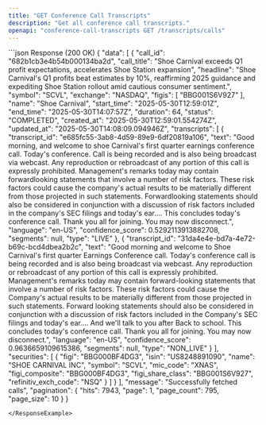 ```yaml
---
title: "GET Conference Call Transcripts"
description: "Get all conference call transcripts."
openapi: "conference-call-transcripts GET /transcripts/calls"
---
```


<ResponseExample>
```json Response (200 OK)
{
  "data": [
    {
      "call_id": "682b1cb3e4b54b000134ba2d",
      "call_title": "Shoe Carnival exceeds Q1 profit expectations, accelerates Shoe Station expansion",
      "headline": "Shoe Carnival's Q1 profits beat estimates by 10%, reaffirming 2025 guidance and expediting Shoe Station rollout amid cautious consumer sentiment.",
      "symbol": "SCVL",
      "exchange": "NASDAQ",
      "figis": [
        "BBG001S6V927"
      ],
      "name": "Shoe Carnival",
      "start_time": "2025-05-30T12:59:01Z",
      "end_time": "2025-05-30T14:07:57Z",
      "duration": 64,
      "status": "COMPLETED",
      "created_at": "2025-05-30T12:59:01.554274Z",
      "updated_at": "2025-05-30T14:08:09.094946Z",
      "transcripts": [
        {
          "transcript_id": "e685fc55-3ab8-4d59-89e9-6df20819a106",
          "text": "Good morning, and welcome to shoe Carnival's first quarter earnings conference call. Today's conference. Call is being recorded and is also being broadcast via webcast. Any reproduction or rebroadcast of any portion of this call is expressly prohibited. Management's remarks today may contain forwardlooking statements that involve a number of risk factors. These risk factors could cause the company's actual results to be materially different from those projected in such statements. Forwardlooking statements should also be considered in conjunction with a discussion of risk factors included in the company's SEC filings and today's ear.... This concludes today's conference call. Thank you all for joining. You may now disconnect.",
          "language": "en-US",
          "confidence_score": 0.5292113913882708,
          "segments": null,
          "type": "LIVE"
        },
        {
          "transcript_id": "31da4e4e-bd7a-4e72-b69c-bcd4dbea2b2c",
          "text": "Good morning and welcome to Shoe Carnival's first quarter Earnings Conference call. Today's conference call is being recorded and is also being broadcast via webcast. Any reproduction or rebroadcast of any portion of this call is expressly prohibited. Management's remarks today may contain forward-looking statements that involve a number of risk factors. These risk factors could cause the Company's actual results to be materially different from those projected in such statements. Forward looking statements should also be considered in conjunction with a discussion of risk factors included in the Company's SEC filings and today's ear.... And we'll talk to you after Back to school. This concludes today's conference call. Thank you all for joining. You may now disconnect.",
          "language": "en-US",
          "confidence_score": 0.9636659109615386,
          "segments": null,
          "type": "NON_LIVE"
        }
      ],
      "securities": [
        {
          "figi": "BBG000BF4DG3",
          "isin": "US8248891090",
          "name": "SHOE CARNIVAL INC",
          "symbol": "SCVL",
          "mic_code": "XNAS",
          "figi_composite": "BBG000BF4DG3",
          "figi_share_class": "BBG001S6V927",
          "refinitiv_exch_code": "NSQ"
        }
      ]
    }
  ],
  "message": "Successfully fetched calls",
  "pagination": {
    "hits": 7943,
    "page": 1,
    "page_count": 795,
    "page_size": 10
  }
}

```
</ResponseExample>
